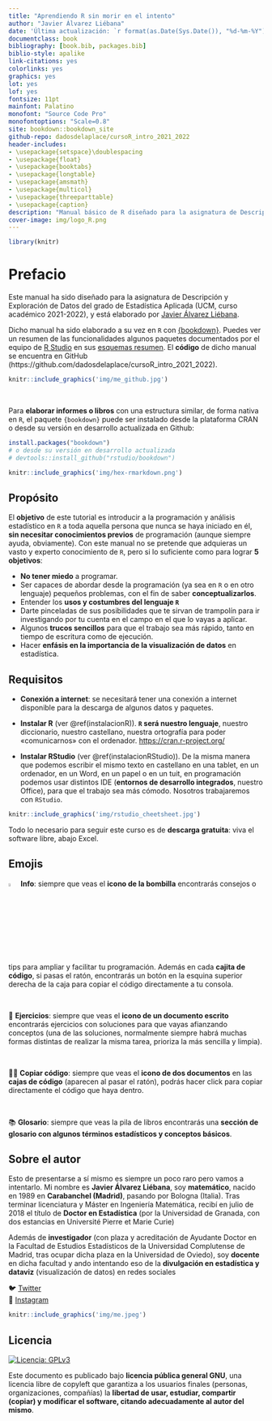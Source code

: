 ```yaml
--- 
title: "Aprendiendo R sin morir en el intento"
author: "Javier Álvarez Liébana"
date: 'Última actualización: `r format(as.Date(Sys.Date()), "%d-%m-%Y")`'
documentclass: book
bibliography: [book.bib, packages.bib]
biblio-style: apalike
link-citations: yes
colorlinks: yes
graphics: yes
lot: yes
lof: yes
fontsize: 11pt
mainfont: Palatino
monofont: "Source Code Pro"
monofontoptions: "Scale=0.8"
site: bookdown::bookdown_site
github-repo: dadosdelaplace/cursoR_intro_2021_2022
header-includes:
- \usepackage{setspace}\doublespacing
- \usepackage{float}
- \usepackage{booktabs}
- \usepackage{longtable}
- \usepackage{amsmath}
- \usepackage{multicol}
- \usepackage{threeparttable}
- \usepackage{caption}
description: "Manual básico de R diseñado para la asignatura de Descripción y Exploración de Datos del grado de Estadística Aplicada (UCM, curso académico 2021-2022), elaborado por Javier Álvarez Liébana"
cover-image: img/logo_R.png
---
```


```r
library(knitr)
```

# Prefacio {-}

Este manual ha sido diseñado para la asignatura de Descripción y Exploración de Datos del grado de Estadística Aplicada (UCM, curso académico 2021-2022), y está elaborado por [Javier Álvarez Liébana](twitter.com/dadosdelaplace).

Dicho manual ha sido elaborado a su vez en `R` con [{bookdown}](https://github.com/rstudio/bookdown). Puedes ver un resumen de las funcionalidades algunos paquetes documentados por el equipo de [R Studio](https://www.rstudio.com/) en sus [esquemas resumen](https://www.rstudio.com/resources/cheatsheets/). El **código** de dicho manual se encuentra en GitHub (https://github.com/dadosdelaplace/cursoR_intro_2021_2022).

```r
knitr::include_graphics('img/me_github.jpg')
```

&nbsp;  

Para **elaborar informes o libros** con una estructura similar, de forma nativa en `R`, el paquete `{bookdown}` puede ser instalado desde la plataforma CRAN o desde su versión en desarrollo actualizada en Github:

```r
install.packages("bookdown")
# o desde su versión en desarrollo actualizada
# devtools::install_github("rstudio/bookdown")
```


```r
knitr::include_graphics('img/hex-rmarkdown.png')
```



## Propósito {-}

El **objetivo** de este tutorial es introducir a la programación y análisis estadístico en `R` a toda aquella persona que nunca se haya iniciado en él, **sin necesitar conocimientos previos** de programación (aunque siempre ayuda, obviamente). Con este manual no se pretende que adquieras un vasto y experto conocimiento de `R`, pero si lo suficiente como para lograr **5 objetivos**:

* **No tener miedo** a programar.
* Ser capaces de abordar desde la programación (ya sea en `R` o en otro lenguaje) pequeños problemas, con el fin de saber **conceptualizarlos**.
* Entender los **usos y costumbres del lenguaje `R`**
* Darte pinceladas de sus posibilidades que te sirvan de trampolín para ir investigando por tu cuenta en el campo en el que lo vayas a aplicar.
* Algunos **trucos sencillos** para que el trabajo sea más rápido, tanto en tiempo de escritura como de ejecución.
* Hacer **enfásis en la importancia de la visualización de datos** en estadística.


## Requisitos {-}

* **Conexión a internet**: se necesitará tener una conexión a internet disponible para la descarga de algunos datos y paquetes.

* **Instalar R** (ver \@ref(instalacionR)). **`R` será nuestro lenguaje**, nuestro diccionario, nuestro castellano, nuestra ortografía para poder «comunicarnos» con el ordenador. <https://cran.r-project.org/>

* **Instalar RStudio** (ver \@ref(instalacionRStudio)). De la misma manera que podemos escribir el mismo texto en castellano en una tablet, en un ordenador, en un Word, en un papel o en un tuit, en programación podemos usar distintos IDE (**entornos de desarrollo integrados**, nuestro Office), para que el trabajo sea más cómodo. Nosotros trabajaremos con `RStudio`.

```r
knitr::include_graphics('img/rstudio_cheetsheet.jpg')
```

Todo lo necesario para seguir este curso es de **descarga gratuita**: viva el software libre, abajo Excel.


## Emojis {-} 

![](img/logo_info.png){width=4%}  **Info**: siempre que veas el **icono de la bombilla** encontrarás consejos o tips para ampliar y facilitar tu programación. Además en cada **cajita de código**, si pasas el ratón, encontrarás un botón en la esquina superior derecha de la caja para copiar el código directamente a tu consola.

&nbsp;  

📝 **Ejercicios**: siempre que veas el **icono de un documento escrito** encontrarás ejercicios con soluciones para que vayas afianzando conceptos (una de las soluciones, normalmente siempre habrá muchas formas distintas de realizar la misma tarea, prioriza la más sencilla y limpia).

&nbsp;  

📄📄 **Copiar código**: siempre que veas el **icono de dos documentos** en las **cajas de código** (aparecen al pasar el ratón), podrás hacer click para copiar directamente el código que haya dentro.

&nbsp;

📚 **Glosario**: siempre que veas la pila de libros encontrarás una **sección de glosario con algunos términos estadísticos y conceptos básicos**.
 
## Sobre el autor {-}

Esto de presentarse a sí mismo es siempre un poco raro pero vamos a intentarlo. Mi nombre es **Javier Álvarez Liébana**, soy **matemático**, nacido en 1989 en **Carabanchel (Madrid)**, pasando por Bologna (Italia). Tras terminar licenciatura y Máster en Ingeniería Matemática, recibí en julio de 2018 el título de **Doctor en Estadística** (por la Universidad de Granada, con dos estancias en Université Pierre et Marie Curie)

Además de **investigador** (con plaza y acreditación de Ayudante Doctor en la Facultad de Estudios Estadísticos de la Universidad Complutense de Madrid, tras ocupar dicha plaza en la Universidad de Oviedo), soy **docente** en dicha facultad y ando intentando eso de la **divulgación en estadística y dataviz** (visualización de datos) en redes sociales

🐦 [Twitter](twitter.com/dadosdelaplace)  
📸 [Instagram](instagram.com/javieralvarezliebana)  

```r
knitr::include_graphics('img/me.jpeg')
```

## Licencia {-}

[![Licencia: GPLv3](img/license-GPLv3-blue.png)](https://www.gnu.org/licenses/gpl-3.0)

Este documento es publicado bajo **licencia pública general GNU**,
una licencia libre de copyleft que garantiza a los usuarios finales (personas, organizaciones, compañías) la **libertad de usar, estudiar, compartir (copiar) y modificar el software, citando adecuadamente al autor del mismo**. 



